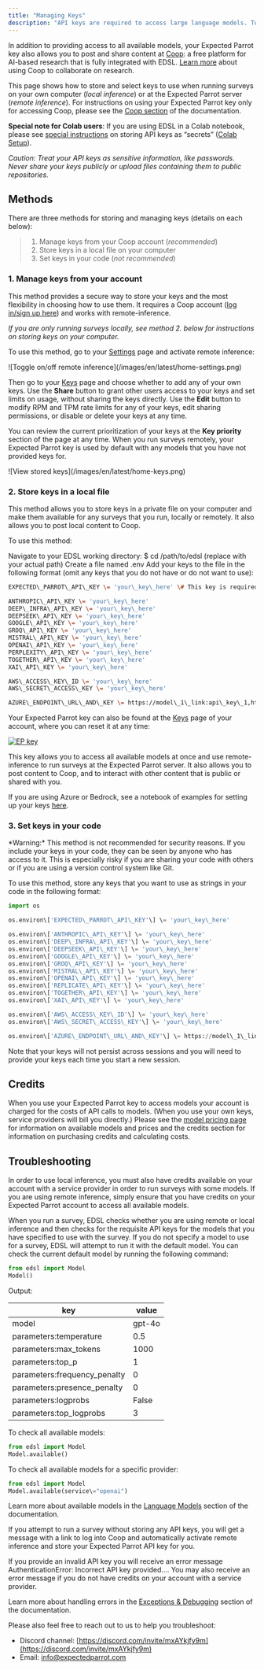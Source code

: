 ```yaml
---
title: "Managing Keys"
description: "API keys are required to access large language models. To use EDSL with models you can either provide your own keys from service providers (*Anthropic, Azure, Bedrock, Deep Infra, DeepSeek, Google, Groq, Mistral, OpenAI, Perplexity, Together, Xai*) or use an **Expected Parrot key** to access all available models at the Expected Parrot server. See the [model pricing page](http://www.expectedparrot.com/getting-started/coop-pricing) for details on current available models and prices."
---
```


In addition to providing access to all available models, your Expected Parrot key also allows you to post and share content at [Coop](https://www.expectedparrot.com/content/explore): a free platform for AI-based research that is fully integrated with EDSL. [Learn more](http://www.expectedparrot.com/getting-started/coop-how-it-works) about using Coop to collaborate on research.

This page shows how to store and select keys to use when running surveys on your own computer (*local inference*) or at the Expected Parrot server (*remote inference*). For instructions on using your Expected Parrot key only for accessing Coop, please see the [Coop section](https://docs.expectedparrot.com/en/latest/coop.html) of the documentation.

**Special note for Colab users**: If you are using EDSL in a Colab notebook, please see [special instructions](https://docs.expectedparrot.com/en/latest/colab_setup.html) on storing API keys as “secrets” ([Colab Setup](https://docs.expectedparrot.com/en/latest/colab_setup.html#colab-setup)).

*Caution: Treat your API keys as sensitive information, like passwords. Never share your keys publicly or upload files containing them to public repositories.*

## Methods

There are three methods for storing and managing keys (details on each below):

> 1. Manage keys from your Coop account (*recommended*)
> 2. Store keys in a local file on your computer
> 3. Set keys in your code (*not recommended*)

### 1. Manage keys from your account

This method provides a secure way to store your keys and the most flexibility in choosing how to use them. It requires a Coop account ([log in/sign up here](https://www.expectedparrot.com/login)) and works with remote-inference.

*If you are only running surveys locally, see method 2. below for instructions on storing keys on your computer.*

To use this method, go to your [Settings](http://www.expectedparrot.com/home/settings) page and activate remote inference:

<Frame>
![Toggle on/off remote inference](/images/en/latest/home-settings.png)  
</Frame>

Then go to your [Keys](http://www.expectedparrot.com/home/keys) page and choose whether to add any of your own keys. Use the **Share** button to grant other users access to your keys and set limits on usage, without sharing the keys directly. Use the **Edit** button to modify RPM and TPM rate limits for any of your keys, edit sharing permissions, or disable or delete your keys at any time.

You can review the current prioritization of your keys at the **Key priority** section of the page at any time. When you run surveys remotely, your Expected Parrot key is used by default with any models that you have not provided keys for.

<Frame>
![View stored keys](/images/en/latest/home-keys.png)  
</Frame>

### 2. Store keys in a local file

This method allows you to store keys in a private file on your computer and make them available for any surveys that you run, locally or remotely. It also allows you to post local content to Coop.

To use this method:

<Steps>
<Step>
Navigate to your EDSL working directory: $ cd /path/to/edsl (replace with your actual path)
</Step>
<Step>
Create a file named .env
</Step>
<Step>
Add your keys to the file in the following format (omit any keys that you do not have or do not want to use):

```bash
EXPECTED\_PARROT\_API\_KEY \= 'your\_key\_here' \# This key is required for remote inference and interacting with Coop

ANTHROPIC\_API\_KEY \= 'your\_key\_here'
DEEP\_INFRA\_API\_KEY \= 'your\_key\_here'
DEEPSEEK\_API\_KEY \= 'your\_key\_here'
GOOGLE\_API\_KEY \= 'your\_key\_here'
GROQ\_API\_KEY \= 'your\_key\_here'
MISTRAL\_API\_KEY \= 'your\_key\_here'
OPENAI\_API\_KEY \= 'your\_key\_here'
PERPLEXITY\_API\_KEY \= 'your\_key\_here'
TOGETHER\_API\_KEY \= 'your\_key\_here'
XAI\_API\_KEY \= 'your\_key\_here'

AWS\_ACCESS\_KEY\_ID \= 'your\_key\_here'
AWS\_SECRET\_ACCESS\_KEY \= 'your\_key\_here'

AZURE\_ENDPOINT\_URL\_AND\_KEY \= https://model\_1\_link:api\_key\_1,https://model\_2\_link:api\_key\_2
```
</Step>
</Steps>

Your Expected Parrot key can also be found at the [Keys](http://www.expectedparrot.com/home/keys) page of your account, where you can reset it at any time:

[![EP key](https://docs.expectedparrot.com/en/latest/static/home-ep-key.png)](https://docs.expectedparrot.com/en/latest/static/home-ep-key.png)  

This key allows you to access all available models at once and use remote-inference to run surveys at the Expected Parrot server. It also allows you to post content to Coop, and to interact with other content that is public or shared with you.

If you are using Azure or Bedrock, see a notebook of examples for setting up your keys [here](https://docs.expectedparrot.com/en/latest/edsl_with_cloud_providers.html).

### 3. Set keys in your code

<Warning>
*Warning:* This method is not recommended for security reasons. If you include your keys in your code, they can be seen by anyone who has access to it. This is especially risky if you are sharing your code with others or if you are using a version control system like Git.
</Warning>

To use this method, store any keys that you want to use as strings in your code in the following format:

```python
import os

os.environ\['EXPECTED\_PARROT\_API\_KEY'\] \= 'your\_key\_here'

os.environ\['ANTHROPIC\_API\_KEY'\] \= 'your\_key\_here'
os.environ\['DEEP\_INFRA\_API\_KEY'\] \= 'your\_key\_here'
os.environ\['DEEPSEEK\_API\_KEY'\] \= 'your\_key\_here'
os.environ\['GOOGLE\_API\_KEY'\] \= 'your\_key\_here'
os.environ\['GROQ\_API\_KEY'\] \= 'your\_key\_here'
os.environ\['MISTRAL\_API\_KEY'\] \= 'your\_key\_here'
os.environ\['OPENAI\_API\_KEY'\] \= 'your\_key\_here'
os.environ\['REPLICATE\_API\_KEY'\] \= 'your\_key\_here'
os.environ\['TOGETHER\_API\_KEY'\] \= 'your\_key\_here'
os.environ\['XAI\_API\_KEY'\] \= 'your\_key\_here'

os.environ\['AWS\_ACCESS\_KEY\_ID'\] \= 'your\_key\_here'
os.environ\['AWS\_SECRET\_ACCESS\_KEY'\] \= 'your\_key\_here'

os.environ\['AZURE\_ENDPOINT\_URL\_AND\_KEY'\] \= https://model\_1\_link:api\_key\_1,https://model\_2\_link:api\_key\_2
```

<Note>
Note that your keys will not persist across sessions and you will need to provide your keys each time you start a new session.
</Note>

## Credits

When you use your Expected Parrot key to access models your account is charged for the costs of API calls to models. (When you use your own keys, service providers will bill you directly.) Please see the [model pricing page](http://www.expectedparrot.com/getting-started/coop-pricing) for information on available models and prices and the credits section for information on purchasing credits and calculating costs.

## Troubleshooting

In order to use local inference, you must also have credits available on your account with a service provider in order to run surveys with some models. If you are using remote inference, simply ensure that you have credits on your Expected Parrot account to access all available models.

When you run a survey, EDSL checks whether you are using remote or local inference and then checks for the requisite API keys for the models that you have specified to use with the survey. If you do not specify a model to use for a survey, EDSL will attempt to run it with the default model. You can check the current default model by running the following command:

```python
from edsl import Model
Model()
```

Output:

| key | value |
| --- | --- |
| model | gpt-4o |
| parameters:temperature | 0.5 |
| parameters:max\_tokens | 1000 |
| parameters:top\_p | 1 |
| parameters:frequency\_penalty | 0 |
| parameters:presence\_penalty | 0 |
| parameters:logprobs | False |
| parameters:top\_logprobs | 3 |

To check all available models:

```python
from edsl import Model
Model.available()
```

To check all available models for a specific provider:

```python
from edsl import Model
Model.available(service\="openai")
```

Learn more about available models in the [Language Models](https://docs.expectedparrot.com/en/latest/language_models.html#language-models) section of the documentation.

If you attempt to run a survey without storing any API keys, you will get a message with a link to log into Coop and automatically activate remote inference and store your Expected Parrot API key for you.

If you provide an invalid API key you will receive an error message AuthenticationError: Incorrect API key provided…. You may also receive an error message if you do not have credits on your account with a service provider.

Learn more about handling errors in the [Exceptions & Debugging](https://docs.expectedparrot.com/en/latest/exceptions.html#exceptions) section of the documentation.

Please also feel free to reach out to us to help you troubleshoot:

- Discord channel: [https://discord.com/invite/mxAYkjfy9m](https://discord.com/invite/mxAYkjfy9m)
- Email: [info@expectedparrot.com](https://docs.expectedparrot.com/en/latest/)
